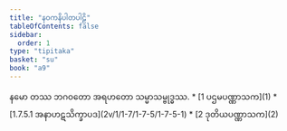 ```yaml
---
title: "နဝကနိပါတပါဠိ"
tableOfContents: false
sidebar:
  order: 1
type: "tipitaka"
basket: "su"
book: "a9"
---
```


<Paragraph number="1" type="center" book="a9">
နမော တဿ ဘဂဝတော အရဟတော သမ္မာသမ္ဗုဒ္ဓဿ.

</Paragraph>

<TableOfContents book="a9">
* [1 ပဌမပဏ္ဏာသက](1)
* [1.7.5.1 အနာဟဋသိက္ခာပဒ](2v/1/1-7/1-7-5/1-7-5-1)
* [2 ဒုတိယပဏ္ဏာသက](2)
</TableOfContents>